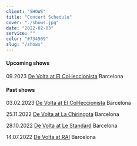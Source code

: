 ```yaml
---
client: "SHOWS"
title: "Concert Schedule"
cover: "./shows.jpg"
date: "2022-02-03"
service: ""
color: "#734509"
slug: "/shows"
---
```


#### Upcoming shows

09.2023 [De Volta at El Col·leccionista]() Barcelona

#### Past shows

03.02.2023 [De Volta at El Col·leccionista](https://www.songkick.com/concerts/40650357-de-volta-at-el-colleccionista) Barcelona

25.11.2022 [De Volta at La Chiringota](https://www.songkick.com/concerts/40746491-de-volta-at-la-chirigota) Barcelona

28.10.2022 [De Volta at Le Standard](https://www.songkick.com/concerts/40647439-de-volta-at-le-standard) Barcelona

14.07.2022 [De Volta at RAI](https://www.songkick.com/concerts/40482062-de-volta-at-rai) Barcelona
